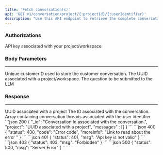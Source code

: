 ```yaml
---
title: 'Fetch conversation(s)'
api: 'GET v1/conversation/project/{:projectId}/{:userIdentifier}'
description: "Use this API endpoint to retrieve the complete conversation linked to a specific user identifier."
---
```

### Authorizations
<ParamField header="x-api-key" type="string" required>
API key associated with your project/workspace
</ParamField>


### Body Parameters
___
<ParamField body="userIdentifier" type="string" required>
Unique customerID used to store the customer conversation.
</ParamField>
<ParamField body="projectId" type="string" required>
The UUID associated with a project/workspace.
</ParamField>
<ParamField body="question" type="string" required>
The question to be submitted to the LLM
</ParamField>

### Response
___
<ResponseField name="project" type="string">
UUID associated with a project
</ResponseField>
<ResponseField name="_id" type="string">
The ID associated with the conversation.
</ResponseField>
<ResponseField name="messages" type="array">
Array containing conversation threads associated with the user identifier
</ResponseField>

<ResponseExample>
   ```json 200
{
  "_id": "Conversation Id associated with the conversation.",
  "project": "UUID associated with a project",
  "messages" : []
}
```
```json 400
{
  "status": 400,
  "code": "Error code",
  "moreInfo": "Link to read about the error "
}
```
```json 401
{
  "status": 401,
  "msg": "Api key is not valid"
}
```
```json 403
{
  "status": 403,
  "msg": "Forbidden"
}
```
```json 500
{
  "status": 500,
  "msg": "Server Error"
}
```
</ResponseExample>


